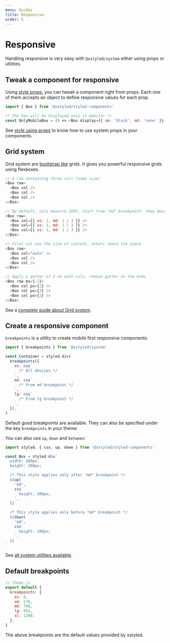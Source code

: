 ```yaml
---
menu: Guides
title: Responsive
order: 5
---
```


# Responsive

Handling responsive is very easy with `@xstyled/system` either using props or utilities.

## Tweak a component for responsive

Using [style props](/docs/style-props/), you can tweak a component right from props. Each one of them accepts an object to define responsive values for each prop.

```js
import { Box } from '@xstyled/styled-components'

/* The box will be displayed only in mobile! */
const OnlyMobileBox = () => <Box display={{ sm: 'block', md: 'none' }} />
```

See [style using props](/docs/style-using-props/) to know how to use system props in your components.

## Grid system

Grid system are [bootstrap like](https://getbootstrap.com/) grids. It gives you powerful responsive grids using flexboxes.

```js
// A row containing three cols (same size)
<Box row>
  <Box col />
  <Box col />
  <Box col />
</Box>

// By default, cols measure 100%, start from "md" breakpoint: they measure "1/3" of the size
<Box row>
  <Box col={{ xs: 1, md: 1 / 3 }} />
  <Box col={{ xs: 1, md: 1 / 3 }} />
  <Box col={{ xs: 1, md: 1 / 3 }} />
</Box>

// First col use the size of content, others share the space
<Box row>
  <Box col="auto" />
  <Box col />
  <Box col />
</Box>

// Apply a gutter of 2 on each cols, remove gutter on the ends
<Box row mx={-2}>
  <Box col px={2} />
  <Box col px={2} />
  <Box col px={2} />
</Box>
```

See a [complete guide about Grid system](/docs/grid-system/).

## Create a responsive component

`breakpoints` is a utility to create mobile first responsive components.

```js
import { breakpoints } from '@xstyled/system'

const Container = styled.div(
  breakpoints({
    xs: css`
      /* All devices */
    `,
    md: css`
      /* From md breakpoint */
    `,
    lg: css`
      /* From lg breakpoint */
    `,
  }),
)
```

Default good breakpoints are available. They can also be specified under the key `breakpoints` in your theme:

You can also use `up`, `down` and `between`:

```js
import styled, { css, up, down } from '@xstyled/styled-components'

const Box = styled.div`
  width: 200px;
  height: 200px;

  /* This style applies only after "md" breakpoint */
  ${up(
    'md',
    css`
      height: 300px;
    `,
  )}

  /* This style applies only before "md" breakpoint */
  ${down(
    'md',
    css`
      height: 100px;
    `,
  )}
`
```

See [all system utilities available](/docs/system-utilities/).

## Default breakpoints

```js
// theme.js
export default {
  breakpoints: {
    xs: 0,
    sm: 576,
    md: 768,
    lg: 992,
    xl: 1200,
  },
}
```

The above breakpoints are the default values provided by xstyled.
